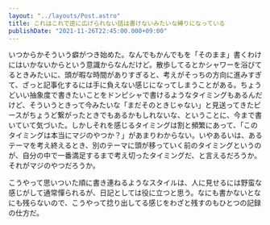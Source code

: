 ```yaml
---
layout: "../layouts/Post.astro"
title: これはこれで逆に広げられない話は書けないみたいな縛りになっている
publishDate: "2021-11-26T22:45:00.000+09:00"
---
```



<Tweet id="https://twitter.com/_yuheiy/status/1464216216240025600" />

<Tweet id="https://twitter.com/_yuheiy/status/1464216323383504896" />

<Tweet id="https://twitter.com/_yuheiy/status/1464217138357743616" />

いつからかそういう癖がつき始めた。なんでもかんでもを「そのまま」書くわけにはいかないからという意識からなんだけど。散歩してるとかシャワーを浴びてるときみたいに、頭が暇な時間がありすぎると、考えがそっちの方向に進みすぎて、ざっと記事化するには手に負えない感じになってしまうことがある。ちょうどいい抽象度で書きたいことをドンピシャで書けるようなタイミングもあるんだけど、そういうときって今みたいな「まだそのときじゃない」と見送ってきたピースがちょうど繋がったときでもあるかもしれないな、ということに、今まで書いていて気づいた。しかしそれを感じるタイミングは割と頻繁にあって、「このタイミングは本当にマジのやつか？」があまりわからない。いやあるいは、あるテーマを考え終えるとき、別のテーマに頭が移っていく前のタイミングというのが、自分の中で一番満足するまで考え切ったタイミングだ、と言えるだろうか。それがマジのやつだろうか。

こうやって思いついた順に書き連ねるようなスタイルは、人に見せるには野蛮な感じがして通常憚られるが、日記としては役に立つと思う。なにも書かないとなにも残らないので、こうやって捻り出してる感じをわざと残すのもひとつの記録の仕方だ。
